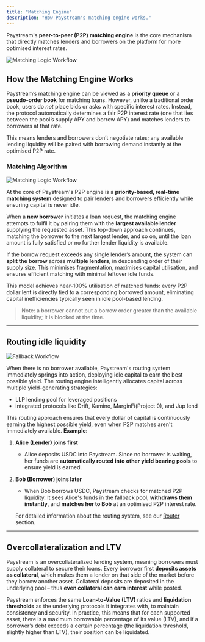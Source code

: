 ```yaml
---
title: "Matching Engine"
description: "How Paystream's matching engine works."
---
```





Paystream's **peer-to-peer (P2P) matching engine** is the core mechanism that directly matches lenders and borrowers on the platform for more optimised interest rates.


![Matching Logic Workflow](./images/p2p.png)


## How the Matching Engine Works


Paystream’s matching engine can be viewed as a **priority queue** or a **pseudo-order book** for matching loans. However, unlike a traditional order book, users do *not* place bids or asks with specific interest rates. Instead, the protocol automatically determines a fair P2P interest rate (one that lies between the pool’s supply APY and borrow APY) and matches lenders to borrowers at that rate.

This means lenders and borrowers don’t negotiate rates; any available lending liquidity will be paired with borrowing demand instantly at the optimised P2P rate.

### Matching Algorithm


![Matching Logic Workflow](./images/matching-logic-workflow.png)

At the core of Paystream's P2P engine is a **priority-based, real-time matching system** designed to pair lenders and borrowers efficiently while ensuring capital is never idle.

When a **new borrower** initiates a loan request, the matching engine attempts to fulfil it by pairing them with the **largest available lender** supplying the requested asset. This top-down approach continues, matching the borrower to the next largest lender, and so on, until the loan amount is fully satisfied or no further lender liquidity is available.

If the borrow request exceeds any single lender’s amount, the system can **split the borrow** across **multiple lenders**, in descending order of their supply size. This minimises fragmentation, maximises capital utilisation, and ensures efficient matching with minimal leftover idle funds.

This model achieves near-100% utilisation of matched funds: every P2P dollar lent is directly tied to a corresponding borrowed amount, eliminating capital inefficiencies typically seen in idle pool-based lending.

> Note: a borrower cannot put a borrow order greater than the available liquidity; it is blocked at the time.



---

## Routing idle liquidity

![Fallback Workflow](./images/fallback-workflow.png)

When there is no borrower available, Paystream's routing system immediately springs into action, deploying idle capital to earn the best possible yield.
The routing engine intelligently allocates capital across multiple yield-generating strategies:
- LLP lending pool for leveraged positions
- integrated protocols like Drift, Kamino, MarginFi(Project 0), and Jup lend


This routing approach ensures that every dollar of capital is continuously earning the highest possible yield, even when P2P matches aren't immediately available. 
**Example:**

1. **Alice (Lender) joins first**
   - Alice deposits USDC into Paystream. Since no borrower is waiting, her funds are **automatically routed into other yield bearing pools**  to ensure yield is earned.
2. **Bob (Borrower) joins later**
   - When Bob borrows USDC, Paystream checks for matched P2P liquidity. It sees Alice's funds in the fallback pool, **withdraws them instantly**, and **matches her to Bob** at an optimised P2P interest rate.
   
    For detailed information about the routing system, see our [Router](/router) section.

---

## Overcollateralization and LTV

Paystream is an overcollateralized lending system, meaning borrowers must supply collateral to secure their loans. Every borrower first **deposits assets as collateral**, which makes them a lender on that side of the market before they borrow another asset. Collateral deposits are deposited in the underlying pool – thus **even collateral can earn interest** while posted.

Paystream enforces the same **Loan-to-Value (LTV)** ratios and **liquidation thresholds** as the underlying protocols it integrates with, to maintain consistency and security. In practice, this means that for each supported asset, there is a maximum borrowable percentage of its value (LTV), and if a borrower’s debt exceeds a certain percentage (the liquidation threshold, slightly higher than LTV), their position can be liquidated.